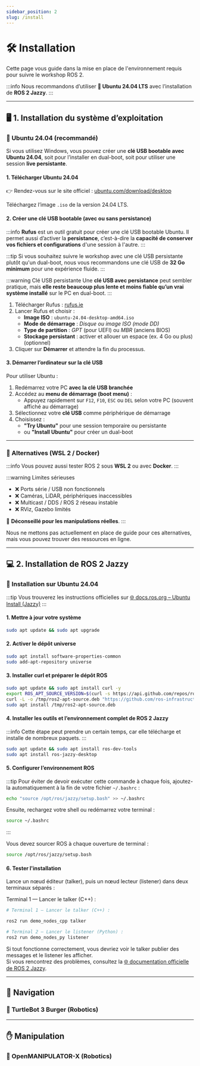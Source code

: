 ```yaml
---
sidebar_position: 2
slug: /install
---
```


# 🛠️ Installation

Cette page vous guide dans la mise en place de l'environnement requis pour suivre le workshop ROS 2.

:::info
Nous recommandons d’utiliser **🐧 Ubuntu 24.04 LTS** avec l’installation de **ROS 2 Jazzy**.
:::

--- 
## 🖥️ 1. Installation du système d’exploitation

### 🐧 Ubuntu 24.04 (recommandé)

Si vous utilisez Windows, vous pouvez créer une **clé USB bootable avec Ubuntu 24.04**, soit pour l’installer en dual-boot, soit pour utiliser une session **live persistante**.

#### 1. Télécharger Ubuntu 24.04

👉 Rendez-vous sur le site officiel : [ubuntu.com/download/desktop](https://ubuntu.com/download/desktop)

Téléchargez l’image `.iso` de la version 24.04 LTS.

#### 2. Créer une clé USB bootable (avec ou sans persistance)

:::info 
**Rufus** est un outil gratuit pour créer une clé USB bootable Ubuntu.  Il permet aussi d’activer la **persistance**, c’est-à-dire la **capacité de conserver vos fichiers et configurations** d'une session à l'autre.
:::

:::tip
Si vous souhaitez suivre le workshop avec une clé USB persistante plutôt qu'un dual-boot, nous vous recommandons une clé USB de **32 Go minimum** pour une expérience fluide.
:::

:::warning Clé USB persistante
Une **clé USB avec persistance** peut sembler pratique, mais **elle reste beaucoup plus lente et moins fiable qu’un vrai système installé** sur le PC en dual-boot.
:::

1. Télécharger Rufus : [rufus.ie](https://rufus.ie)
2. Lancer Rufus et choisir :
   - **Image ISO** : `ubuntu-24.04-desktop-amd64.iso`
   - **Mode de démarrage** : *Disque ou image ISO (mode DD)*
   - **Type de partition** : *GPT* (pour UEFI) ou *MBR* (anciens BIOS)
   - **Stockage persistant** : activer et allouer un espace (ex. 4 Go ou plus) (optionnel)
3. Cliquer sur **Démarrer** et attendre la fin du processus.


#### 3. Démarrer l’ordinateur sur la clé USB

Pour utiliser Ubuntu :
1. Redémarrez votre PC **avec la clé USB branchée**
2. Accédez au **menu de démarrage (boot menu)** :
   - Appuyez rapidement sur `F12`, `F10`, `ESC` ou `DEL` selon votre PC (souvent affiché au démarrage)
3. Sélectionnez votre **clé USB** comme périphérique de démarrage
4. Choisissez :
   - **"Try Ubuntu"** pour une session temporaire ou persistante
   - ou **"Install Ubuntu"** pour créer un dual-boot

---

### 🐳 Alternatives (WSL 2 / Docker)

:::info
Vous pouvez aussi tester ROS 2 sous **WSL 2** ou avec **Docker**.
:::

:::warning Limites sérieuses
- ❌ Ports série / USB non fonctionnels
- ❌ Caméras, LiDAR, périphériques inaccessibles
- ❌ Multicast / DDS / ROS 2 réseau instable
- ❌ RViz, Gazebo limités

🎯 **Déconseillé pour les manipulations réelles**.
:::

Nous ne mettons pas actuellement en place de guide pour ces alternatives, mais vous pouvez trouver des ressources en ligne.

---

## 💻 2. Installation de ROS 2 Jazzy

### 🐧 Installation sur Ubuntu 24.04

:::tip
Vous trouverez les instructions officielles sur [🌐 docs.ros.org – Ubuntu Install (Jazzy)](https://docs.ros.org/en/jazzy/Installation/Ubuntu-Install-Debians.html)
:::

#### 1. Mettre à jour votre système

```bash
sudo apt update && sudo apt upgrade
```

#### 2. Activer le dépôt universe

```bash
sudo apt install software-properties-common
sudo add-apt-repository universe
```

#### 3. Installer curl et préparer le dépôt ROS

```bash
sudo apt update && sudo apt install curl -y
export ROS_APT_SOURCE_VERSION=$(curl -s https://api.github.com/repos/ros-infrastructure/ros-apt-source/releases/latest | grep -F "tag_name" | awk -F\" '{print $4}')
curl -L -o /tmp/ros2-apt-source.deb "https://github.com/ros-infrastructure/ros-apt-source/releases/download/${ROS_APT_SOURCE_VERSION}/ros2-apt-source_${ROS_APT_SOURCE_VERSION}.$(. /etc/os-release && echo $VERSION_CODENAME)_all.deb" # If using Ubuntu derivates use $UBUNTU_CODENAME
sudo apt install /tmp/ros2-apt-source.deb
```

#### 4. Installer les outils et l’environnement complet de ROS 2 Jazzy

:::info
Cette étape peut prendre un certain temps, car elle télécharge et installe de nombreux paquets.
:::

```bash
sudo apt update && sudo apt install ros-dev-tools
sudo apt install ros-jazzy-desktop
```

#### 5. Configurer l’environnement ROS

:::tip
Pour éviter de devoir exécuter cette commande à chaque fois, ajoutez-la automatiquement à la fin de votre fichier `~/.bashrc` :

```bash
echo "source /opt/ros/jazzy/setup.bash" >> ~/.bashrc
``` 
Ensuite, rechargez votre shell ou redémarrez votre terminal :
```bash
source ~/.bashrc
``` 
:::

Vous devez sourcer ROS à chaque ouverture de terminal :

```bash
source /opt/ros/jazzy/setup.bash
```

#### 6. Tester l'installation

Lance un nœud éditeur (talker), puis un nœud lecteur (listener) dans deux terminaux séparés :

Terminal 1 — Lancer le talker (C++) :
```bash 
# Terminal 1 — Lancer le talker (C++) :

ros2 run demo_nodes_cpp talker

# Terminal 2 — Lancer le listener (Python) :
ros2 run demo_nodes_py listener
```

Si tout fonctionne correctement, vous devriez voir le talker publier des messages et le listener les afficher.  
Si vous rencontrez des problèmes, consultez la [🌐 documentation officielle de ROS 2 Jazzy](https://docs.ros.org/en/jazzy/).

--- 

## 🧭 Navigation

### 🤖 TurtleBot 3 Burger (Robotics)

--- 
## ✋ Manipulation

### 🦾 OpenMANIPULATOR-X (Robotics)

